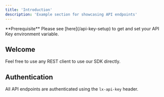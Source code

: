 ```yaml
---
title: 'Introduction'
description: 'Example section for showcasing API endpoints'
---
```


<Info>
  **Prerequisite** Please see [here](/api-key-setup) to get and set your API Key environment variable.
</Info>

## Welcome

Feel free to use any REST client to use our SDK directly.

## Authentication

All API endpoints are authenticated using the `lx-api-key` header.
